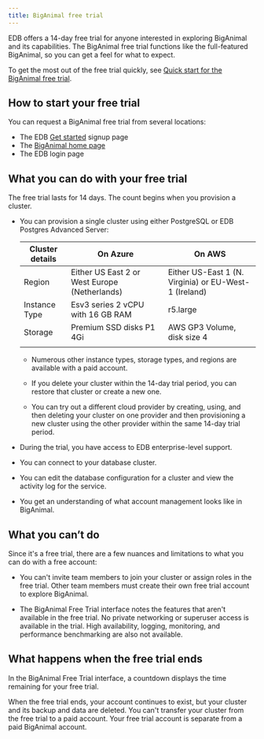 ```yaml
---
title: BigAnimal free trial
---
```


EDB offers a 14-day free trial for anyone interested in exploring BigAnimal and its capabilities. The BigAnimal free trial functions like the full-featured BigAnimal, so you can get a feel for what to expect. 

To get the most out of the free trial quickly, see [Quick start for the BigAnimal free trial](../free_trial/quickstart.mdx).

## How to start your free trial
You can request a BigAnimal free trial from several locations:
- The EDB [Get started](https://www.enterprisedb.com/get-started) signup page
- The [BigAnimal home page](https://www.enterprisedb.com/products/biganimal-cloud-postgresql)
- The EDB login page

## What you can do with your free trial
The free trial lasts for 14 days. The count begins when you provision a cluster. 

- You can provision a single cluster using either PostgreSQL or EDB Postgres Advanced Server:

  | Cluster details | On Azure                                      | On AWS                                                |
  | --------------- | --------------------------------------------- | ----------------------------------------------------- |
  | Region          | Either US East 2 or West Europe (Netherlands) | Either US-East 1 (N. Virginia) or EU-West-1 (Ireland) |
  | Instance Type   | Esv3 series 2 vCPU with 16 GB RAM             | r5.large                                              |
  | Storage         | Premium SSD disks P1 4Gi                      | AWS GP3 Volume, disk size 4               |
  |                 |                                               |                                                       |

   -  Numerous other instance types, storage types, and regions are available with a paid account.

   - If you delete your cluster within the 14-day trial period, you can restore that cluster or create a new one.
   
   - You can try out a different cloud provider by creating, using, and then deleting your cluster on one provider and then provisioning a new cluster using the other provider within the same 14-day trial period. 

- During the trial, you have access to EDB enterprise-level support.
- You can connect to your database cluster. 
- You can edit the database configuration for a cluster and view the activity log for the service.
- You get an understanding of what account management looks like in BigAnimal.

## What you can’t do
Since it's a free trial, there are a few nuances and limitations to what you can do with a free account:

- You can't invite team members to join your cluster or assign roles in the free trial. Other team members must create their own free trial account to explore BigAnimal. 

- The BigAnimal Free Trial interface notes the features that aren't available in the free trial. No private networking or superuser access is available in the trial. High availability, logging, monitoring, and performance benchmarking are also not available. 

## What happens when the free trial ends 

In the BigAnimal Free Trial interface, a countdown displays the time remaining for your free trial. 

When the free trial ends, your account continues to exist, but your cluster and its backup and data are deleted. You can't transfer your cluster from the free trial to a paid account. Your free trial account is separate from a paid BigAnimal account. 
